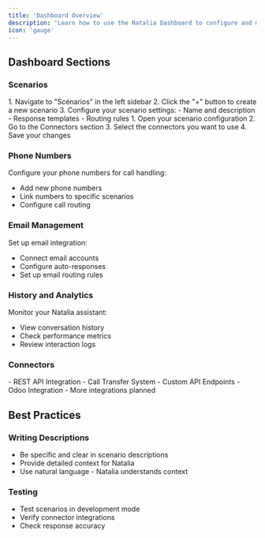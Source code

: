 ```yaml
---
title: 'Dashboard Overview'
description: 'Learn how to use the Natalia Dashboard to configure and manage your AI assistant'
icon: 'gauge'
---
```


## Dashboard Sections

### Scenarios
<Tabs>
  <Tab title="Creating Scenarios">
    1. Navigate to "Scénarios" in the left sidebar
    2. Click the "+" button to create a new scenario
    3. Configure your scenario settings:
      - Name and description
      - Response templates
      - Routing rules
  </Tab>
  
  <Tab title="Linking Connectors">
    1. Open your scenario configuration
    2. Go to the Connectors section
    3. Select the connectors you want to use
    4. Save your changes
  </Tab>
</Tabs>

### Phone Numbers
Configure your phone numbers for call handling:
- Add new phone numbers
- Link numbers to specific scenarios
- Configure call routing

### Email Management
Set up email integration:
- Connect email accounts
- Configure auto-responses
- Set up email routing rules

### History and Analytics
Monitor your Natalia assistant:
- View conversation history
- Check performance metrics
- Review interaction logs

### Connectors
<CardGroup>
  <Card title="Available Now" icon="plug">
    - REST API Integration
    - Call Transfer System
    - Custom API Endpoints
  </Card>
  
  <Card title="Coming Soon" icon="clock">
    - Odoo Integration
    - More integrations planned
  </Card>
</CardGroup>

## Best Practices

### Writing Descriptions
- Be specific and clear in scenario descriptions
- Provide detailed context for Natalia
- Use natural language - Natalia understands context

### Testing
- Test scenarios in development mode
- Verify connector integrations
- Check response accuracy